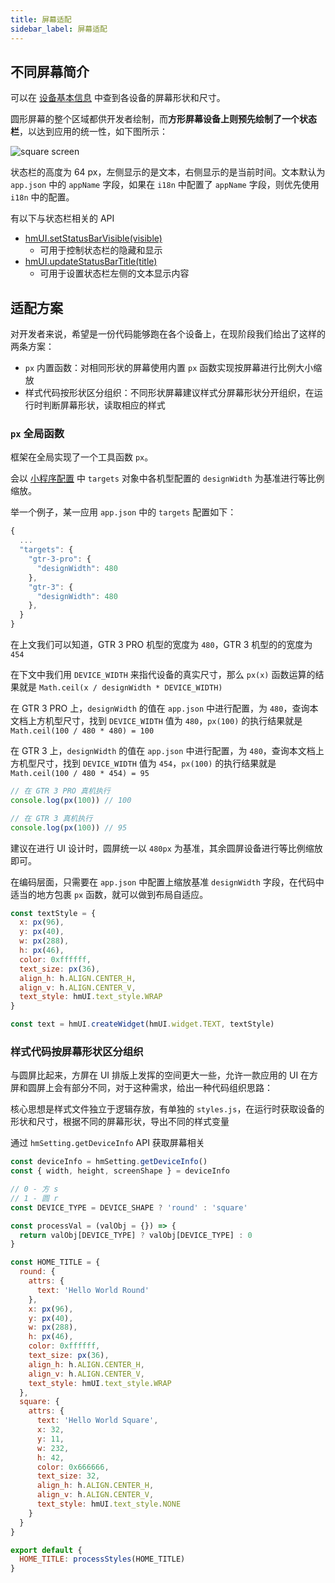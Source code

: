 ```yaml
---
title: 屏幕适配
sidebar_label: 屏幕适配
---
```


## 不同屏幕简介

可以在 [设备基本信息](../../reference/related-resources/device-list.mdx) 中查到各设备的屏幕形状和尺寸。

圆形屏幕的整个区域都供开发者绘制，而**方形屏幕设备上则预先绘制了一个状态栏**，以达到应用的统一性，如下图所示：

![square screen](/img/docs/guides/best-practice/square_screen.jpg)

状态栏的高度为 64 px，左侧显示的是文本，右侧显示的是当前时间。文本默认为 `app.json` 中的 `appName` 字段，如果在 `i18n` 中配置了 `appName` 字段，则优先使用 `i18n` 中的配置。

有以下与状态栏相关的 API

- [hmUI.setStatusBarVisible(visible)](../../reference/device-app-api/hmUI/setStatusBarVisible.mdx)
  - 可用于控制状态栏的隐藏和显示
- [hmUI.updateStatusBarTitle(title)](../../reference/device-app-api/hmUI/updateStatusBarTitle.mdx)
  - 可用于设置状态栏左侧的文本显示内容

## 适配方案

对开发者来说，希望是一份代码能够跑在各个设备上，在现阶段我们给出了这样的两条方案：

- `px` 内置函数：对相同形状的屏幕使用内置 `px` 函数实现按屏幕进行比例大小缩放
- 样式代码按形状区分组织：不同形状屏幕建议样式分屏幕形状分开组织，在运行时判断屏幕形状，读取相应的样式

### `px` 全局函数

框架在全局实现了一个工具函数 `px`。

会以 [小程序配置](../../reference/app-json.mdx) 中 `targets` 对象中各机型配置的 `designWidth` 为基准进行等比例缩放。

举一个例子，某一应用 `app.json` 中的 `targets` 配置如下：

```js
{
  ...
  "targets": {
    "gtr-3-pro": {
      "designWidth": 480
    },
    "gtr-3": {
      "designWidth": 480
    },
  }
}
```

在上文我们可以知道，GTR 3 PRO 机型的宽度为 `480`，GTR 3 机型的的宽度为 `454`

在下文中我们用 `DEVICE_WIDTH` 来指代设备的真实尺寸，那么 `px(x)` 函数运算的结果就是 `Math.ceil(x / designWidth * DEVICE_WIDTH)`

在 GTR 3 PRO 上，`designWidth` 的值在 `app.json` 中进行配置，为 `480`，查询本文档上方机型尺寸，找到 `DEVICE_WIDTH` 值为 `480`，`px(100)` 的执行结果就是 `Math.ceil(100 / 480 * 480) = 100`

在 GTR 3 上，`designWidth` 的值在 `app.json` 中进行配置，为 `480`，查询本文档上方机型尺寸，找到 `DEVICE_WIDTH` 值为 `454`，`px(100)` 的执行结果就是 `Math.ceil(100 / 480 * 454) = 95`

```js
// 在 GTR 3 PRO 真机执行
console.log(px(100)) // 100

// 在 GTR 3 真机执行
console.log(px(100)) // 95
```

建议在进行 UI 设计时，圆屏统一以 `480px` 为基准，其余圆屏设备进行等比例缩放即可。

在编码层面，只需要在 `app.json` 中配置上缩放基准 `designWidth` 字段，在代码中适当的地方包裹 `px` 函数，就可以做到布局自适应。

```js
const textStyle = {
  x: px(96),
  y: px(40),
  w: px(288),
  h: px(46),
  color: 0xffffff,
  text_size: px(36),
  align_h: h.ALIGN.CENTER_H,
  align_v: h.ALIGN.CENTER_V,
  text_style: hmUI.text_style.WRAP
}

const text = hmUI.createWidget(hmUI.widget.TEXT, textStyle)
```

### 样式代码按屏幕形状区分组织

与圆屏比起来，方屏在 UI 排版上发挥的空间更大一些，允许一款应用的 UI 在方屏和圆屏上会有部分不同，对于这种需求，给出一种代码组织思路：

核心思想是样式文件独立于逻辑存放，有单独的 `styles.js`，在运行时获取设备的形状和尺寸，根据不同的屏幕形状，导出不同的样式变量

通过 `hmSetting.getDeviceInfo` API 获取屏幕相关

```js title="index.style.js"
const deviceInfo = hmSetting.getDeviceInfo()
const { width, height, screenShape } = deviceInfo

// 0 - 方 s
// 1 - 圆 r
const DEVICE_TYPE = DEVICE_SHAPE ? 'round' : 'square'

const processVal = (valObj = {}) => {
  return valObj[DEVICE_TYPE] ? valObj[DEVICE_TYPE] : 0
}

const HOME_TITLE = {
  round: {
    attrs: {
      text: 'Hello World Round'
    },
    x: px(96),
    y: px(40),
    w: px(288),
    h: px(46),
    color: 0xffffff,
    text_size: px(36),
    align_h: h.ALIGN.CENTER_H,
    align_v: h.ALIGN.CENTER_V,
    text_style: hmUI.text_style.WRAP
  },
  square: {
    attrs: {
      text: 'Hello World Square',
      x: 32,
      y: 11,
      w: 232,
      h: 42,
      color: 0x666666,
      text_size: 32,
      align_h: h.ALIGN.CENTER_H,
      align_v: h.ALIGN.CENTER_V,
      text_style: hmUI.text_style.NONE
    }
  }
}

export default {
  HOME_TITLE: processStyles(HOME_TITLE)
}
```
